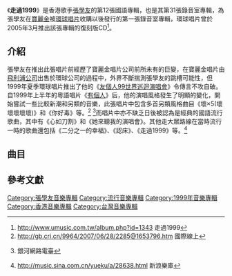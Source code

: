 {{Infobox album
| name       = 走過1999
| type       = [[專輯|專輯]]
| artist     = [[張學友|張學友]]
| cover      = Jacky-1999.jpg
<!-- 未知參數 | background = orange -->
| released   = 1999年11月11日<ref name="">{{cite web |url=http://www1.iwant-song.com/d-a0001/?sn=d-a0001_19991111_01 |title=存档副本 |accessdate=2009-05-12 |deadurl=yes |archiveurl=https://web.archive.org/web/20071219010420/http://www1.iwant-song.com/d-a0001/?sn=d-a0001_19991111_01 |archivedate=2007-12-19 }} 銀河網路電臺</ref>
| recorded   = 
| genre      = [[華語流行音樂|華語流行音樂]]
| length     = 
| label      = [[環球唱片|環球唱片]]
| producer   = [[歐丁玉|歐丁玉]]、[[林明陽|林明陽]]
| reviews    = 
| prev_title = [[有個人|有個人]]
| prev_year  = 1999
| next_title = [[當我想起你_(張學友EP)|當我想起你]]
| next_year  = 2000
}}
{{sample box start|张学友}}
{{Listen
| filename    = Shecometomy.ogg
| title       = 她来听我的演唱会
| description = 《走過1999》中的经典曲目
| format      = [[Ogg|Ogg]]
}}
{{sample box end}}
《'''走過1999'''》是香港歌手[[張學友|張學友]]的第12張國語專輯，也是其第31張錄音室專輯，為張學友在[[寶麗金|寶麗金]]被[[環球唱片|環球唱片]]收購以後發行的第一張錄音室專輯，環球唱片曾於2005年3月推出該張專輯的復刻版CD<ref>http://www.umusic.com.tw/album.php?id=1343 {{Wayback|url=http://www.umusic.com.tw/album.php?id=1343 |date=20160304190103 }} 走過1999</ref>。

== 介紹 ==
張學友在推出此張唱片前經歷了寶麗金唱片公司前所未有的巨變，在寶麗金唱片由[[飛利浦公司|飛利浦公司]]出售於環球公司的過程中，外界不斷揣測張學友的跳槽可能性，但1999年夏季環球唱片推出了他的《[[友個人99世界巡迴演唱會|友個人99世界巡迴演唱會]]》令傳言不攻自破。自1999年上半年的粵語唱片《[[有個人|有個人]]》后，他的演唱風格發生了明顯的變化，開始嘗試一些比較新潮和另類的音樂，此張唱片中包含多首另類風格曲目《壞×5(壞壞壞壞壞)》和《你好毒》等。<ref>http://gb.cri.cn/9964/2007/06/28/2285@1653796.htm {{Wayback|url=http://gb.cri.cn/9964/2007/06/28/2285@1653796.htm |date=20160304113650 }} 國際線上</ref> <ref>{{cite web |url=http://www1.iwant-song.com/d-a0001/?sn=d-a0001_19991111_01 |title=存档副本 |accessdate=2009-05-12 |deadurl=yes |archiveurl=https://web.archive.org/web/20071219010420/http://www1.iwant-song.com/d-a0001/?sn=d-a0001_19991111_01 |archivedate=2007-12-19 }} 銀河網路電臺</ref>而唱片中亦不缺乏日後被認為是經典的國語流行歌曲，其中有《心如刀割》和《她來聽我的演唱會》。其他走大眾路線在當時流行一時的歌曲還包括《二分之一的幸福》、《認床》、《走過1999》等。<ref>http://music.sina.com.cn/yueku/a/28638.html {{Wayback|url=http://music.sina.com.cn/yueku/a/28638.html |date=20111125035842 }} 新浪樂庫</ref>

==曲目==
{{Tracklist
| collapsed = 
| headline = 
| font_size = 
| total_length = 

| all_writing = 
| all_music = 
| all_lyrics = 
| all_arranger = 
| all_producer = 
| all_except = 

| title1 = 心如刀割
| note1 = 
| longnote1 = 
| music1 = [[黎沸揮|黎沸揮]]
| lyrics1 = 黎沸揮
| arranger1 = [[杜自持|杜自持]]
| producer1 = 
| extra1 = 
| length1 = 

| title2 = 壞×5（壞壞壞壞壞）
| note2 = 
| longnote2 = 
| music2 = [[林健華|林健華]]
| lyrics2 = -{[[于光中|于光中]]}-
| arranger2 = 林健華
| producer2 = 
| extra2 = 
| length2 = 

| title3 = 她來聽我的演唱會
| note3 = 
| longnote3 = 
| music3 = [[黃明洲|黃明洲]]
| lyrics3 = [[梁文福|梁文福]]
| arranger3 = -{[[黃中岳|黃中岳]]}-
| producer3 = 
| extra3 = 
| length3 = 

| title4 = 二分之一的幸福
| note4 = 
| longnote4 = 
| music4 = [[彭海桐|彭海桐]]
| lyrics4 = 彭海桐
| arranger4 = Stone
| producer4 = 
| extra4 = 
| length4 = 

| title5 = 留給自己一個晚上
| note5 = 
| longnote5 = 改編自韓國歌手[[金健模|金健模]]的《Never Never Never》
| music5 = {{tsl|ko|윤일상|尹日尚}}
| lyrics5 = [[徐世珍|徐世珍]]
| arranger5 = [[屠穎|屠穎]]
| producer5 = 
| extra5 = 
| length5 = 

| title6 = 認床
| note6 = 
| longnote6 = 
| music6 = 林健華
| lyrics6 = [[楊立德_(音樂人)|楊立德]]
| arranger6 = 林健華
| producer6 = 
| extra6 = 
| length6 = 

| title7 = 好呆
| note7 = 
| longnote7 = 
| music7 = [[吳旭文|吳旭文]]
| lyrics7 = 吳旭文
| arranger7 = {{tsl|en|George Leong|梁伯君}}
| producer7 = 
| extra7 = 
| length7 = 

| title8 = 走過1999
| note8 = 
| longnote8 = 
| music8 = 吳旭文
| lyrics8 = [[十方_(填詞)|十方]]
| arranger8 = [[Ramli_M.S.|Ramli M.S.]]
| producer8 = 
| extra8 = 
| length8 = 

| title9 = 你好毒
| note9 = 
| longnote9 = 
| music9 = [[王一隆|王一隆]]
| lyrics9 = [[Joan_Wu|Joan Wu]]
| arranger9 = [[Terence_Teo|Terence Teo]]
| producer9 = 
| extra9 = 
| length9 = 

| title10 = 放棄你
| note10 = 
| longnote10 = 
| music10 = [[陳建寧|陳建寧]]<br>[[陳政卿|陳政卿]]
| lyrics10 = 陳建寧<br>陳政卿
| arranger10 = {{tsl|en| Aubrey Suwito|Aubrey Suwito}}
| producer10 = 
| extra10 = 
| length10 = 

| title11 = 女人香
| note11 = 
| longnote11 = 
| music11 = [[陳奐仁|陳奐仁]]
| lyrics11 = [[林明陽|林明陽]]
| arranger11 = Aubrey Suwito
| producer11 = 
| extra11 = 
| length11 = 
}}

==參考文獻==
<div class="references-small">
<references />
</div>

{{張學友}}

[[Category:張學友音樂專輯|Category:張學友音樂專輯]]
[[Category:流行音樂專輯|Category:流行音樂專輯]]
[[Category:1999年音樂專輯|Category:1999年音樂專輯]]
[[Category:香港音樂專輯|Category:香港音樂專輯]]
[[Category:台灣音樂專輯|Category:台灣音樂專輯]]